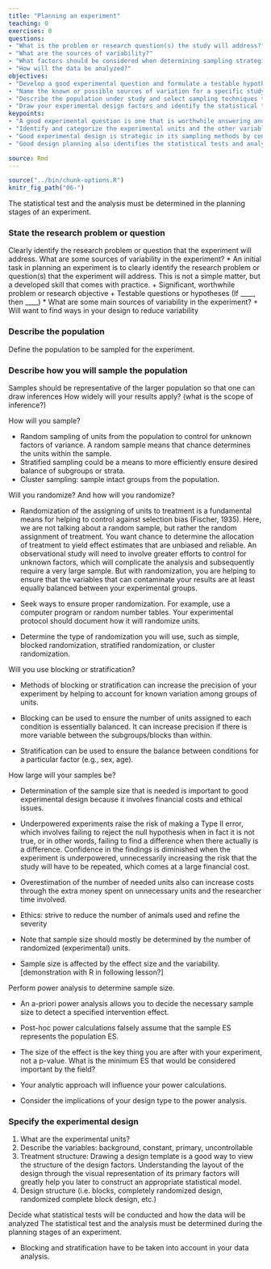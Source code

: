 ```yaml
---
title: "Planning an experiment"
teaching: 0
exercises: 0
questions:
- "What is the problem or research question(s) the study will address?"
- "What are the sources of variability?"
- "What factors should be considered when determining sampling strategies?"
- "How will the data be analyzed?"
objectives:
- "Develop a good experimental question and formulate a testable hypothesis it."
- "Name the known or possible sources of variation for a specific study and use design structures for controlling “nuisance variables” such as blocking techniques."
- "Describe the population under study and select sampling techniques to maximize the accuracy of your intended inferences."
- "Draw your experimental design factors and identify the statistical tests and analytic approaches that will be used."
keypoints:
- "A good experimental question is one that is worthwhile answering and that raises one or more testable hypotheses given constraints such as time, resources, etc. (Fry, p460)"
- "Identify and categorize the experimental units and the other variables in the study (e.g., background, constant, primary, uncontrollable) [Should there be discussion of measurement?]"
- "Good experimental design is strategic in its sampling methods by considering randomization, blocking or stratification methods, and sample size"
- "Good design planning also identifies the statistical tests and analysis while considering other study aspects (e.g., hypotheses, variables, design structures, and samples)."

source: Rmd
---
```


```r
source("../bin/chunk-options.R")
knitr_fig_path("06-")
```

The statistical test and the analysis must be determined in the planning stages of an experiment.

### State the research problem or question
Clearly identify the research problem or question that the experiment will address.
What are some sources of variability in the experiment?
* An initial task in planning an experiment is to clearly identify the research problem or question(s) that the experiment will address. This is not a simple matter, but a developed skill that comes with practice.
  + Significant, worthwhile problem or research objective
  + Testable questions or hypotheses (If ____, then ____)
* What are some main sources of variability in the experiment?
  + Will want to find ways in your design to reduce variability

### Describe the population
Define the population to be sampled for the experiment.


### Describe how you will sample the population
Samples should be representative of the larger population so that one can draw inferences
How widely will your results apply? (what is the scope of inference?)

How will you sample? 

* Random sampling of units from the population to control for unknown factors of variance. A random sample means that chance determines the units within the sample.
*	Stratified sampling could be a means to more efficiently ensure desired balance of subgroups or strata.
* Cluster sampling: sample intact groups from the population. 

Will you randomize? And how will you randomize? 

* Randomization of the assigning of units to treatment is a fundamental means for helping to control against selection bias (Fischer, 1935). Here, we are not talking about a random sample, but rather the random assignment of treatment. You want chance to determine the allocation of treatment to yield effect estimates that are unbiased and reliable. An observational study will need to involve greater efforts to control for unknown factors, which will complicate the analysis and subsequently require a very large sample. But with randomization, you are helping to ensure that the variables that can contaminate your results are at least equally balanced between your experimental groups.

* Seek ways to ensure proper randomization. For example, use a computer program or random number tables. Your experimental protocol should document how it will randomize units.

* Determine the type of randomization you will use, such as simple, blocked randomization, stratified randomization, or cluster randomization.

Will you use blocking or stratification?

* Methods of blocking or stratification can increase the precision of your experiment by helping to account for known variation among groups of units. 

* Blocking can be used to ensure the number of units assigned to each condition is essentially balanced. It can increase precision if there is more variable between the subgroups/blocks than within.

* Stratification can be used to ensure the balance between conditions for a particular factor (e.g., sex, age).

How large will your samples be?

* Determination of the sample size that is needed is important to good experimental design because it involves financial costs and ethical issues.

* Underpowered experiments raise the risk of making a Type II error, which involves failing to reject the null hypothesis when in fact it is not true, or in other words, failing to find a difference when there actually is a difference. Confidence in the findings is diminished when the experiment is underpowered, unnecessarily increasing the risk that the study will have to be repeated, which comes at a large financial cost.

* Overestimation of the number of needed units also can increase costs through the extra money spent on unnecessary units and the researcher time involved. 

* Ethics: strive to reduce the number of animals used and refine the severity 

* Note that sample size should mostly be determined by the number of randomized (experimental) units.

* Sample size is affected by the effect size and the variability. [demonstration with R in following lesson?]  

Perform power analysis to determine sample size.

* An a-priori power analysis allows you to decide the necessary sample size to detect a specified intervention effect.

* Post-hoc power calculations falsely assume that the sample ES represents the population ES.

* The size of the effect is the key thing you are after with your experiment, not a p-value. What is the minimum ES that would be considered important by the field?

* Your analytic approach will influence your power calculations.

* Consider the implications of your design type to the power analysis.  

### Specify the experimental design

1. What are the experimental units?
2. Describe the variables: background, constant, primary, uncontrollable
3. Treatment structure: Drawing a design template is a good way to view the structure of the design factors.
Understanding the layout of the design through the visual representation of its primary factors
will greatly help you later to construct an appropriate statistical model. 
4. Design structure (i.e. blocks, completely randomized design, randomized complete block design, etc.)

Decide what statistical tests will be conducted and how the data will be analyzed
The statistical test and the analysis must be determined during the planning stages of an experiment. 

* Blocking and stratification have to be taken into account in your data analysis.
